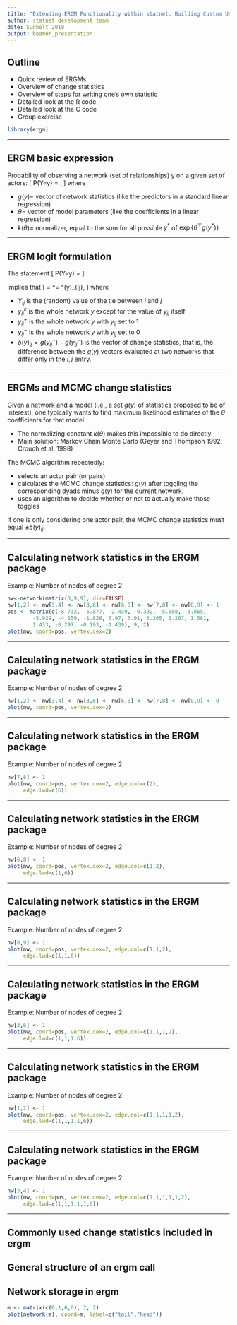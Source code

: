 ```yaml
---
title: "Extending ERGM Functionality within statnet: Building Custom User Terms"
author: statnet development team
date: Sunbelt 2019
output: beamer_presentation
---
```


## Outline

- Quick review of ERGMs
- Overview of change statistics
- Overview of steps for writing one’s own statistic
- Detailed look at the R code
- Detailed look at the C code
- Group exercise

```r
library(ergm)
```

---

## ERGM basic expression

Probability of observing a network (set of relationships) y on a given set of actors: 
\[
P(Y=y) = \frac{ \exp \{ \theta^\top g(y)\} }{k(\theta)},
\]
where

- $g(y) =$ vector of network statistics (like the predictors in a standard
linear regression)
- $\theta =$ vector of model parameters (like the coefficients in a linear regression) 
- $k(\theta) =$ normalizer, equal to the sum for all possible $y^*$ of 
$\exp\{ \theta^\top g(y^*)\}$.

<!--Bahadur (1961), Besag (1974), Frank (1986); Wasserman and Pattison (1996) -->

---

## ERGM logit formulation

The statement 
\[
P(Y=y) = \frac{ \exp \{ \theta^\top g(y)\} }{k(\theta)}
\]

implies that 
\[
\log \frac{P(Y_{ij}=1 \, |\, y_{ij}^c)}{P(Y_{ij}=0 \, |\, y_{ij}^c)} =
\theta^\top \left[ g(y_{ij}^+) - g(y_{ij}^-) \right] = 
\theta^\top \delta(y)_{ij},
\]
where

- $Y_{ij}$ is the (random) value of the tie between $i$ and $j$
- $y_{ij}^c$ is the whole network $y$ except for the value of $y_{ij}$ itself
- $y_{ij}^+$ is the whole network $y$ with $y_{ij}$ set to 1
- $y_{ij}^-$ is the whole network $y$ with $y_{ij}$ set to 0
- $\delta(y)_{ij} = g(y_{ij}^+) - g(y_{ij}^-)$ is the vector of change statistics,
that is, the difference between the $g(y)$ vectors evaluated at two networks that
differ only in the $i,j$ entry.

---

## ERGMs and MCMC change statistics

Given a network and a model (i.e., a set $g(y)$ of statistics 
proposed to be of interest), one typically wants to find 
maximum likelihood estimates of the $\theta$ 
coefficients for that model.

- The normalizing constant $k(\theta)$ makes this impossible to do directly.
- Main solution: Markov Chain Monte Carlo (Geyer and Thompson 1992,    	Crouch et al. 1998)

The MCMC algorithm repeatedly:

- selects an actor pair (or pairs)
- calculates the MCMC change statistics: $g(y)$ after toggling
	  the corresponding dyads minus $g(y)$ for the current network.
- uses an algorithm to decide whether or not to actually make those 			toggles

If one is only considering one actor pair, the MCMC change statistics must equal $\pm\delta(y)_{ij}$.


---

## Calculating network statistics in the ERGM package



Example:  Number of nodes of degree 2

\vspace{1ex}
\setkeys{Gin}{width=0.5\textwidth}
```r
nw<-network(matrix(0,9,9), dir=FALSE)
nw[1,2] <- nw[3,4] <- nw[3,6] <- nw[6,8] <- nw[7,8] <- nw[8,9] <- 1
pos <- matrix(c(-8.732, -5.877, -2.439, -0.392, -5.608, -3.865,
        -5.929, -4.259, -1.828, 3.97, 3.91, 3.205, 1.207, 1.581,
        1.433, -0.297, -0.193, -1.439), 9, 2)
plot(nw, coord=pos, vertex.cex=2)
```
\begin{tabular}{cccccccccccccc}
  &  &\rule{0.1em}{0em}&  &\rule{0.1em}{0em}&  
    &\rule{0.1em}{0em}&  &\rule{0.1em}{0em}&  &\rule{0.1em}{0em}&  
    &\rule{0.1em}{0em}&  \cr 
 &\rule{0.1em}{0em}&  &\rule{0.1em}{0em}&  
    &\rule{0.1em}{0em}& &\rule{0.1em}{0em}&  &\rule{0.1em}{0em}&  
    &\rule{0.1em}{0em}& 
\end{tabular}

---

## Calculating network statistics in the ERGM package

Example:  Number of nodes of degree 2

\vspace{1ex}
\setkeys{Gin}{width=0.5\textwidth}
```r
nw[1,2] <- nw[3,4] <- nw[3,6] <- nw[6,8] <- nw[7,8] <- nw[8,9] <- 0
plot(nw, coord=pos, vertex.cex=2)
```
\begin{tabular}{c|ccccccccccccc}
$g(y)$ & 0 &\rule{0.1em}{0em}&  &\rule{0.1em}{0em}&  
    &\rule{0.1em}{0em}&  &\rule{0.1em}{0em}&  &\rule{0.1em}{0em}&  
    &\rule{0.1em}{0em}&  \cr   
$\delta(y)_{ij}$ &\rule{0.1em}{0em}&  &\rule{0.1em}{0em}&  
    &\rule{0.1em}{0em}& &\rule{0.1em}{0em}&  &\rule{0.1em}{0em}&  
    &\rule{0.1em}{0em}& 
\end{tabular}

---

## Calculating network statistics in the ERGM package

Example:  Number of nodes of degree 2

\vspace{1ex}
\setkeys{Gin}{width=0.5\textwidth}
```r
nw[7,8] <- 1
plot(nw, coord=pos, vertex.cex=2, edge.col=c(2), 
     edge.lwd=c(6))
```
\begin{tabular}{c|ccccccccccccc}
$g(y)$ & 0 &\rule{0.1em}{0em}& 0 &\rule{0.1em}{0em}&  
    &\rule{0.1em}{0em}&  &\rule{0.1em}{0em}&  &\rule{0.1em}{0em}&  
    &\rule{0.1em}{0em}&  \cr   
$\delta(y)_{ij}$ &\rule{0.1em}{0em}& +0 &\rule{0.1em}{0em}&  
    &\rule{0.1em}{0em}& &\rule{0.1em}{0em}&  &\rule{0.1em}{0em}&  
    &\rule{0.1em}{0em}& 
\end{tabular}

---

## Calculating network statistics in the ERGM package

Example:  Number of nodes of degree 2

\vspace{1ex}
\setkeys{Gin}{width=0.5\textwidth}
```r
nw[6,8] <- 1
plot(nw, coord=pos, vertex.cex=2, edge.col=c(1,2), 
     edge.lwd=c(1,6))
```
\begin{tabular}{c|ccccccccccccc}
$g(y)$ & 0 &\rule{0.1em}{0em}& 0 &\rule{0.1em}{0em}& 1  
    &\rule{0.1em}{0em}&  &\rule{0.1em}{0em}&  &\rule{0.1em}{0em}&  
    &\rule{0.1em}{0em}&  \cr   
$\delta(y)_{ij}$ &\rule{0.1em}{0em}& +0 &\rule{0.1em}{0em}& +1 
    &\rule{0.1em}{0em}& &\rule{0.1em}{0em}&  &\rule{0.1em}{0em}&  
    &\rule{0.1em}{0em}& 
\end{tabular}

---

## Calculating network statistics in the ERGM package

Example:  Number of nodes of degree 2

\vspace{1ex}
\setkeys{Gin}{width=0.5\textwidth}
```r
nw[8,9] <- 1
plot(nw, coord=pos, vertex.cex=2, edge.col=c(1,1,2), 
     edge.lwd=c(1,1,6))
```
\begin{tabular}{c|ccccccccccccc}
$g(y)$ & 0 &\rule{0.1em}{0em}& 0 &\rule{0.1em}{0em}& 1  
    &\rule{0.1em}{0em}& 0 &\rule{0.1em}{0em}&  &\rule{0.1em}{0em}&  
    &\rule{0.1em}{0em}&  \cr   
$\delta(y)_{ij}$ &\rule{0.1em}{0em}& +0 &\rule{0.1em}{0em}& +1 
    &\rule{0.1em}{0em}& $-1$ &\rule{0.1em}{0em}&  &\rule{0.1em}{0em}& 
    &\rule{0.1em}{0em}& 
\end{tabular}

---

## Calculating network statistics in the ERGM package

Example:  Number of nodes of degree 2

\vspace{1ex}
\setkeys{Gin}{width=0.5\textwidth}
```r
nw[3,6] <- 1
plot(nw, coord=pos, vertex.cex=2, edge.col=c(1,1,1,2), 
     edge.lwd=c(1,1,1,6))
```
\begin{tabular}{c|ccccccccccccc}
$g(y)$ & 0 &\rule{0.1em}{0em}& 0 &\rule{0.1em}{0em}& 1  
    &\rule{0.1em}{0em}& 0 &\rule{0.1em}{0em}& 1 &\rule{0.1em}{0em}&  
    &\rule{0.1em}{0em}&  \cr   
$\delta(y)_{ij}$ &\rule{0.1em}{0em}& +0 &\rule{0.1em}{0em}& +1 
    &\rule{0.1em}{0em}& $-1$ &\rule{0.1em}{0em}& +1 &\rule{0.1em}{0em}&  
    &\rule{0.1em}{0em}& 
\end{tabular}

---

## Calculating network statistics in the ERGM package

Example:  Number of nodes of degree 2

\vspace{1ex}
\setkeys{Gin}{width=0.5\textwidth}
```r
nw[1,2] <- 1
plot(nw, coord=pos, vertex.cex=2, edge.col=c(1,1,1,1,2), 
     edge.lwd=c(1,1,1,1,6))
```
\begin{tabular}{c|ccccccccccccc}
$g(y)$ & 0 &\rule{0.1em}{0em}& 0 &\rule{0.1em}{0em}& 1  
    &\rule{0.1em}{0em}& 0 &\rule{0.1em}{0em}& 1 &\rule{0.1em}{0em}& 1 
    &\rule{0.1em}{0em}&  \cr   
$\delta(y)_{ij}$ &\rule{0.1em}{0em}& +0 &\rule{0.1em}{0em}& +1 
    &\rule{0.1em}{0em}& $-1$ &\rule{0.1em}{0em}& +1 &\rule{0.1em}{0em}& +0
    &\rule{0.1em}{0em}& 
\end{tabular}

---

## Calculating network statistics in the ERGM package

Example:  Number of nodes of degree 2

\vspace{1ex}
\setkeys{Gin}{width=0.5\textwidth}
```r
nw[3,4] <- 1
plot(nw, coord=pos, vertex.cex=2, edge.col=c(1,1,1,1,1,2), 
     edge.lwd=c(1,1,1,1,1,6))
```
\begin{tabular}{c|ccccccccccccc}
$g(y)$ & 0 && 0 && 1  
    && 0 && 1 && 1 
    && 2 \cr   
$\delta(y)_{ij}$ &\rule{0.1em}{0em}& +0 &\rule{0.1em}{0em}& +1 
    && $-1$ &\rule{0.1em}{0em}& +1 &\rule{0.1em}{0em}& +0
    && +1
\end{tabular}

---

## Commonly used change statistics included in ergm

\tt\small
absdiff absdiffcat adegcor altkstar asymmetric b1concurrent b1degree b1degree.edgecov b2degree.edgecov b1factor b1mindegree b2mindegree b1mindegree.edgecov b2mindegree.edgecov b1star b1starmix b1twostar b2concurrent b2degree b2factor b2star b2starmix b2twostar balance coincidence concurrent ctriple cycle cyclicalties degcor degcrossprod degree density dsp dyadcov edgecov edges esp gwb1degree gwb2degree gwdegree gwdsp gwesp gwidegree gwnsp gwodegree hamming hammingmix idegree indegreepopularity intransitive isolates istar kstar localtriangle m2star meandeg mutual nearsimmelian nodecov nodefactor nodeicov nodeifactor nodematch nodemix nodeocov nodeofactor nsp odegree outdegreepopularity opentriad ostar pdegcor rdegcor receiver sender simmelian simmelianties smalldiff sociality threepath transitive transitiveties triadcensus triangle tripercent ttriple twopath

\rm
Most of these terms are documented at 
\tt help("ergm-terms")\rm.

## General structure of an ergm call

## Network storage in ergm

\setkeys{Gin}{width=0.5\textwidth}
```r
m <- matrix(c(0,1,0,0), 2, 2)
plot(network(m), coord=m, label=c("tail","head"))
```



